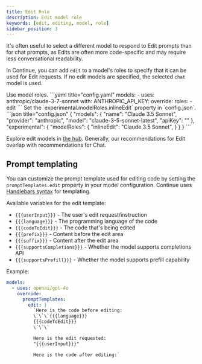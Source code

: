 ```yaml
---
title: Edit Role
description: Edit model role
keywords: [edit, editing, model, role]
sidebar_position: 3
---
```



It's often useful to select a different model to respond to Edit prompts than for chat prompts, as Edits are often more code-specific and may require less conversational readability.

In Continue, you can add `edit` to a model's roles to specify that it can be used for Edit requests. If no edit models are specified, the selected `chat` model is used.

<Tabs groupId="config-example">
  <TabItem value="yaml" label="YAML">
  Use model roles.
  ```yaml title="config.yaml"
  models:
    - uses: anthropic/claude-3-7-sonnet
      with:
        ANTHROPIC_API_KEY: <YOUR_ANTHROPIC_API_KEY>
      override:
        roles:
          - edit
  ```
  </TabItem>
  <TabItem value="json" label="JSON">
  Set the `experimental.modelRoles.inlineEdit` property in `config.json`.
  ```json title="config.json"
  {
    "models": {
      "name": "Claude 3.5 Sonnet",
      "provider": "anthropic",
      "model": "claude-3-5-sonnet-latest",
      "apiKey": "<YOUR_ANTHROPIC_API_KEY>"
    },
    "experimental": {
        "modelRoles": {
            "inlineEdit": "Claude 3.5 Sonnet",
      }
    }
  }
  ```
  </TabItem>
</Tabs>

Explore edit models in [the hub](https://hub.continue.dev/explore/models?roles=edit). Generally, our recommendations for Edit overlap with recommendations for Chat.

## Prompt templating

You can customize the prompt template used for editing code by setting the `promptTemplates.edit` property in your model configuration. Continue uses [Handlebars syntax](https://handlebarsjs.com/guide/) for templating.

Available variables for the edit template:

- `{{{userInput}}}` - The user's edit request/instruction
- `{{{language}}}` - The programming language of the code
- `{{{codeToEdit}}}` - The code that's being edited
- `{{{prefix}}}` - Content before the edit area
- `{{{suffix}}}` - Content after the edit area
- `{{{supportsCompletions}}}` - Whether the model supports completions API
- `{{{supportsPrefill}}}` - Whether the model supports prefill capability

Example:

```yaml
models:
  - uses: openai/gpt-4o
    override:
      promptTemplates:
        edit: |
          `Here is the code before editing:
          \`\`\`{{{language}}}
          {{{codeToEdit}}}
          \`\`\`

          Here is the edit requested:
          "{{{userInput}}}"

          Here is the code after editing:`
```
